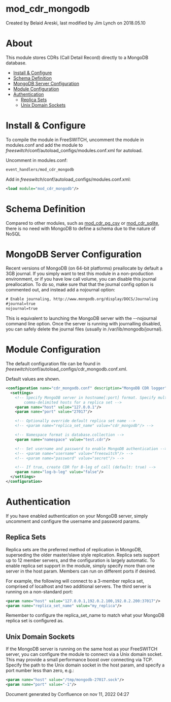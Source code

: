 
# mod_cdr_mongodb 

 Created by  Belaid Areski, last modified by  Jim Lynch on 2018.05.10

# About

This module stores CDRs (Call Detail Record) directly to a MongoDB database.

* [Install & Configure](#install--configure)
* [Schema Definition](#schema-definition)
* [MongoDB Server Configuration](#mongodb-server-configuration)
* [Module Configuration](#module-configuration)
* [Authentication](#authentication)  
   * [Replica Sets](#replica-sets)  
   * [Unix Domain Sockets](#unix-domain-sockets)

# Install & Configure

To compile the module in FreeSWITCH, uncomment the module in modules.conf and add the module to _freeswitch_/conf/autoload\_configs/modules.conf.xml for autoload.

Uncomment in modules.conf:

```xml
event_handlers/mod_cdr_mongodb
```

Add in _freeswitch_/conf/autoload\_configs/modules.conf.xml:

```xml
<load module="mod_cdr_mongodb"/>
```

# Schema Definition

Compared to other modules, such as [mod\_cdr\_pg\_csv](mod_cdr_pg_csv_6587338.mdx#about) or [mod\_cdr\_sqlite](mod_cdr_sqlite_6587351.mdx#about), there is no need with MongoDB to define a schema due to the nature of NoSQL

# MongoDB Server Configuration

Recent versions of MongoDB (on 64-bit platforms) preallocate by default a 3GB journal. If you simply want to test this module in a non-production environment, or if you have low call volume, you can disable this journal preallocation. To do so, make sure that that the journal config option is commented out, and instead add a nojournal option:

```xml
# Enable journaling, http://www.mongodb.org/display/DOCS/Journaling
#journal=true
nojournal=true
```

This is equivalent to launching the MongoDB server with the --nojournal command line option. Once the server is running with journalling disabled, you can safely delete the journal files (usually in /var/lib/mongodb/journal).

# Module Configuration

The default configuration file can be found in _freeswitch_/conf/autoload\_configs/cdr\_mongodb.conf.xml.

Default values are shown.

```xml
<configuration name="cdr_mongodb.conf" description="MongoDB CDR logger">
  <settings>
    <!-- Specify MongoDB server in hostname[:port] format. Specify multiple
        comma-delimited hosts for a replica set -->
    <param name="host" value="127.0.0.1"/>
    <param name="port" value="27017"/>

    <!-- Optionally override default replica set name -->
    <!-- <param name="replica_set_name" value="cdr_mongodb"/> -->

    <!-- Namespace format is database.collection -->
    <param name="namespace" value="test.cdr"/>

    <!-- Set username and password to enable MongoDB authentication -->
    <!-- <param name="username" value="freeswitch"/> -->
    <!-- <param name="password" value="secret"/> -->

    <!-- If true, create CDR for B-leg of call (default: true) -->
    <param name="log-b-leg" value="false"/>
  </settings>
</configuration>
```

# Authentication

If you have enabled authentication on your MongoDB server, simply uncomment and configure the username and password params.

## Replica Sets

Replica sets are the preferred method of replication in MongoDB, superseding the older master/slave style replication. Replica sets support up to 12 member servers, and the configuration is largely automatic. To enable replica set support in the module, simply specify more than one server in the host param. Members can run on different ports if desired.

For example, the following will connect to a 3-member replica set, comprised of localhost and two additional servers. The third server is running on a non-standard port:

```xml
<param name="host" value="127.0.0.1,192.0.2.100,192.0.2.200:37017"/>
<param name="replica_set_name" value="my_replica"/>
```

Remember to configure the replica\_set\_name to match what your MongoDB replica set is configured as.

## Unix Domain Sockets

If the MongoDB server is running on the same host as your FreeSWITCH server, you can configure the module to connect via a Unix domain socket. This may provide a small performance boost over connecting via TCP. Specify the path to the Unix domain socket in the host param, and specify a port number less than zero, e.g.:

```xml
<param name="host" value="/tmp/mongodb-27017.sock"/>
<param name="port" value="-1"/>
```

  Document generated by Confluence on nov 11, 2022 04:27
